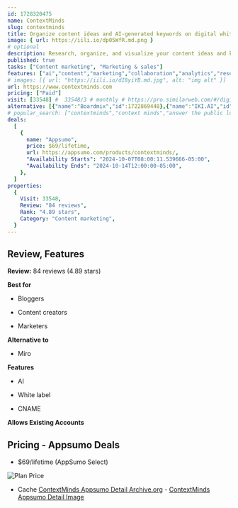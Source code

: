 ```yaml
---
id: 1728320475
name: ContextMinds
slug: contextminds
title: Organize content ideas and AI-generated keywords on digital whiteboards
image: { url: https://iili.io/dp05WfR.md.png }
# optional
description: Research, organize, and visualize your content ideas and keyword research with user-friendly mind mapsLeverage an endless stream of AI-generated topics, keyword suggestions, SERP results, and academic research
published: true
tasks: ["Content marketing", "Marketing & sales"]
features: ["ai","content","marketing","collaboration","analytics","research","project","workflow"]
# images: [{ url: "https://iili.io/dI8yiYB.md.jpg", alt: "img alt" }]
url: https://www.contextminds.com
pricing: ["Paid"]
visit: [33548] #  33548/3 # monthly # https://pro.similarweb.com/#/digitalsuite/websiteanalysis/home
alternative: [{"name":"Boardmix","id":1722869448},{"name":"IKI.AI","id":1726506088},{"name":"Meiro","id":1725901409},{"name":"GoZen Content.Ai","id":1723867069}]
# popular_search: ["contextminds","context minds","answer the public logo svg","best tool for organzing visual content","contextmind"]
deals:
  [
    {
      name: "Appsumo",
      price: $69/lifetime,
      url: https://appsumo.com/products/contextminds/,
      "Availability Starts": "2024-10-07T08:00:11.539666-05:00",
      "Availability Ends": "2024-10-14T12:00:00-05:00",
    },
  ]
properties:
  {
    Visit: 33548,
    Review: "84 reviews",
    Rank: "4.89 stars",
    Category: "Content marketing",
  }
---
```


## Review, Features

**Review:** 84 reviews (4.89 stars)

**Best for**

- Bloggers

- Content creators

- Marketers

**Alternative to**

- Miro

**Features**

- AI

- White label

- CNAME

**Allows Existing Accounts**

## Pricing - Appsumo Deals

- $69/lifetime (AppSumo Select)

<Img src="https://iili.io/dp0yrDg.png" alt="Plan Price" />

- Cache [ContextMinds Appsumo Detail Archive.org](https://web.archive.org/web/*/https://appsumo.com/products/contextminds/) - [ContextMinds Appsumo Detail Image](https://iili.io/dp1947S.png)
